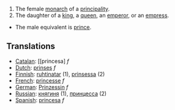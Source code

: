 #The female [[monarch]] of a [[principality]].
#The daughter of a [[king]], a [[queen]], an [[emperor]], or an [[empress]].
*The male equivalent is [[prince]].

==Translations==
*[[Catalan]]: [[princesa] ''f''
*[[Dutch]]: [[prinses]] ''f''
*[[Finnish]]: [[ruhtinatar]] (1), [[prinsessa]] (2)
*[[French]]: [[princesse]] ''f''
*[[German]]: [[Prinzessin]] ''f''
*[[Russian]]: [[княгиня]] (1), [[принцесса]] (2)
*[[Spanish]]: [[princesa]] ''f''